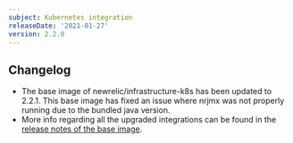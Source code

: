 ```yaml
---
subject: Kubernetes integration
releaseDate: '2021-01-27'
version: 2.2.0
---
```


## Changelog

- The base image of newrelic/infrastructure-k8s has been updated to 2.2.1. This base image has fixed an issue where nrjmx was not properly running due to the bundled java version.
- More info regarding all the upgraded integrations can be found in the [release notes of the base image](https://github.com/newrelic/infrastructure-bundle/releases/tag/2.2.1).
